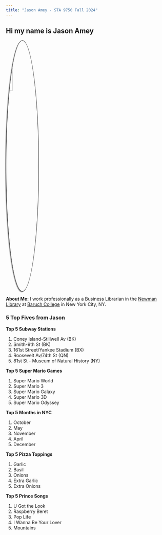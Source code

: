```yaml
---
title: "Jason Amey - STA 9750 Fall 2024"
---
```


## Hi my name is Jason Amey

![](./images/ja-head-shot.jpg){style="width:20%;border-radius:50%; border: 1px solid black; box-shadow: -2px 2px 2px rgba(0, 0, 0, 0.5); display: block;"}

**About Me:** I work professionally as a Business Librarian in the [Newman Library](https://library.baruch.cuny.edu/) at [Baruch College](https://www.baruch.cuny.edu/) in New York City, NY.

### 5 Top Fives from Jason

**Top 5 Subway Stations**

1.  Coney Island-Stillwell Av (BK)
2.  Smith-9th St (BK)
3.  161st Street/Yankee Stadium (BX)
4.  Roosevelt Av/74th St (QN)
5.  81st St - Museum of Natural History (NY)

**Top 5 Super Mario Games**

1.  Super Mario World
2.  Super Mario 3
3.  Super Mario Galaxy
4.  Super Mario 3D
5.  Super Mario Odyssey

**Top 5 Months in NYC**

1.  October
2.  May
3.  November
4.  April
5.  December

**Top 5 Pizza Toppings**

1.  Garlic
2.  Basil
3.  Onions
4.  Extra Garlic
5.  Extra Onions

**Top 5 Prince Songs**

1.  U Got the Look
2.  Raspberry Beret
3.  Pop Life
4.  I Wanna Be Your Lover
5.  Mountains
